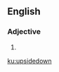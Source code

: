 ==English==

===Adjective===
{{en-adj|-}}

# {{alternative spelling of|upside down|lang=en}}

[[ku:upsidedown]]